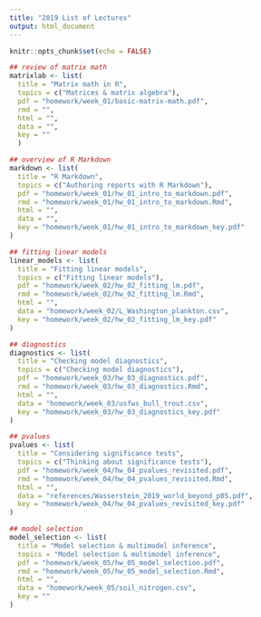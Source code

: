```yaml
---
title: "2019 List of Lectures"
output: html_document
---
```


```r
knitr::opts_chunk$set(echo = FALSE)
```

```r
## review of matrix math
matrixlab <- list(
  title = "Matrix math in R",
  topics = c("Matrices & matrix algebra"),
  pdf = "homework/week_01/basic-matrix-math.pdf",
  rmd = "",
  html = "",
  data = "",
  key = ""
  )

## overview of R Markdown
markdown <- list(
  title = "R Markdown",
  topics = c("Authoring reports with R Markdown"),
  pdf = "homework/week_01/hw_01_intro_to_markdown.pdf",
  rmd = "homework/week_01/hw_01_intro_to_markdown.Rmd",
  html = "",
  data = "",
  key = "homework/week_01/hw_01_intro_to_markdown_key.pdf"
)

## fitting linear models
linear_models <- list(
  title = "Fitting linear models",
  topics = c("Fitting linear models"),
  pdf = "homework/week_02/hw_02_fitting_lm.pdf",
  rmd = "homework/week_02/hw_02_fitting_lm.Rmd",
  html = "",
  data = "homework/week_02/L_Washington_plankton.csv",
  key = "homework/week_02/hw_02_fitting_lm_key.pdf"
)

## diagnostics
diagnostics <- list(
  title = "Checking model diagnostics",
  topics = c("Checking model diagnostics"),
  pdf = "homework/week_03/hw_03_diagnostics.pdf",
  rmd = "homework/week_03/hw_03_diagnostics.Rmd",
  html = "",
  data = "homework/week_03/usfws_bull_trout.csv",
  key = "homework/week_03/hw_03_diagnostics_key.pdf"
)

## pvalues
pvalues <- list(
  title = "Considering significance tests",
  topics = c("Thinking about significance tests"),
  pdf = "homework/week_04/hw_04_pvalues_revisited.pdf",
  rmd = "homework/week_04/hw_04_pvalues_revisited.Rmd",
  html = "",
  data = "references/Wasserstein_2019_world_beyond_p05.pdf",
  key = "homework/week_04/hw_04_pvalues_revisited_key.pdf"
)

## model selection
model_selection <- list(
  title = "Model selection & multimodel inference",
  topics = "Model selection & multimodel inference",
  pdf = "homework/week_05/hw_05_model_selection.pdf",
  rmd = "homework/week_05/hw_05_model_selection.Rmd",
  html = "",
  data = "homework/week_05/soil_nitrogen.csv",
  key = ""
)

```

